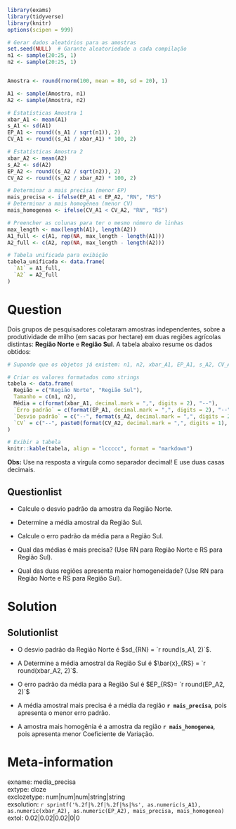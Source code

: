 ```r
library(exams)
library(tidyverse)
library(knitr)
options(scipen = 999)

# Gerar dados aleatórios para as amostras
set.seed(NULL)  # Garante aleatoriedade a cada compilação
n1 <- sample(20:25, 1)
n2 <- sample(20:25, 1)


Amostra <- round(rnorm(100, mean = 80, sd = 20), 1)

A1 <- sample(Amostra, n1)
A2 <- sample(Amostra, n2)

# Estatísticas Amostra 1
xbar_A1 <- mean(A1)
s_A1 <- sd(A1)
EP_A1 <- round((s_A1 / sqrt(n1)), 2)
CV_A1 <- round((s_A1 / xbar_A1) * 100, 2)

# Estatísticas Amostra 2
xbar_A2 <- mean(A2)
s_A2 <- sd(A2)
EP_A2 <- round((s_A2 / sqrt(n2)), 2)
CV_A2 <- round((s_A2 / xbar_A2) * 100, 2)

# Determinar a mais precisa (menor EP)
mais_precisa <- ifelse(EP_A1 < EP_A2, "RN", "RS")
# Determinar a mais homogênea (menor CV)
mais_homogenea <- ifelse(CV_A1 < CV_A2, "RN", "RS")

# Preencher as colunas para ter o mesmo número de linhas
max_length <- max(length(A1), length(A2))
A1_full <- c(A1, rep(NA, max_length - length(A1)))
A2_full <- c(A2, rep(NA, max_length - length(A2)))

# Tabela unificada para exibição
tabela_unificada <- data.frame(
  `A1` = A1_full,
  `A2` = A2_full
)

```

Question
========

Dois grupos de pesquisadores coletaram amostras independentes, sobre a produtividade de milho (em sacas por hectare) em duas regiões agrícolas distintas: **Região Norte** e **Região Sul**. A tabela abaixo resume os dados obtidos:

```r
# Supondo que os objetos já existem: n1, n2, xbar_A1, EP_A1, s_A2, CV_A2

# Criar os valores formatados como strings
tabela <- data.frame(
  Região = c("Região Norte", "Região Sul"),
  Tamanho = c(n1, n2),
  Média = c(format(xbar_A1, decimal.mark = ",", digits = 2), "--"),
  `Erro padrão` = c(format(EP_A1, decimal.mark = ",", digits = 2), "--"),
  `Desvio padrão` = c("--", format(s_A2, decimal.mark = ",", digits = 2)),
  `CV` = c("--", paste0(format(CV_A2, decimal.mark = ",", digits = 1), "%"))
)

# Exibir a tabela
knitr::kable(tabela, align = "lccccc", format = "markdown")

```

**Obs:** Use na resposta a vírgula como separador decimal! E use duas casas decimais.

Questionlist
------------
* Calcule o desvio padrão da amostra da Região Norte.

* Determine a média amostral da Região Sul.

* Calcule o erro padrão da média para a Região Sul.

* Qual das médias é mais precisa? (Use RN para Região Norte e RS para Região Sul).

* Qual das duas regiões apresenta maior homogeneidade? (Use RN para Região Norte e RS para Região Sul).

Solution
========

Solutionlist
------------

* O desvio padrão da Região Norte é $sd_{RN} = `r round(s_A1, 2)`$.

* A Determine a média amostral da Região Sul é $\bar{x}_{RS} = `r round(xbar_A2, 2)`$.

* O erro padrão da média para a Região Sul é $EP_{RS}= `r round(EP_A2, 2)`$

* A média amostral mais precisa é a média da região **`r mais_precisa`**, pois apresenta o menor erro padrão.

* A amostra mais homogênia é a amostra da região **`r mais_homogenea`**, pois apresenta menor Coeficiente de Variação.

Meta-information
================
exname: media_precisa   
extype: cloze  
exclozetype: num|num|num|string|string  
exsolution: `r sprintf('%.2f|%.2f|%.2f|%s|%s', as.numeric(s_A1), as.numeric(xbar_A2), as.numeric(EP_A2), mais_precisa, mais_homogenea)`  
extol: 0.02|0.02|0.02|0|0
